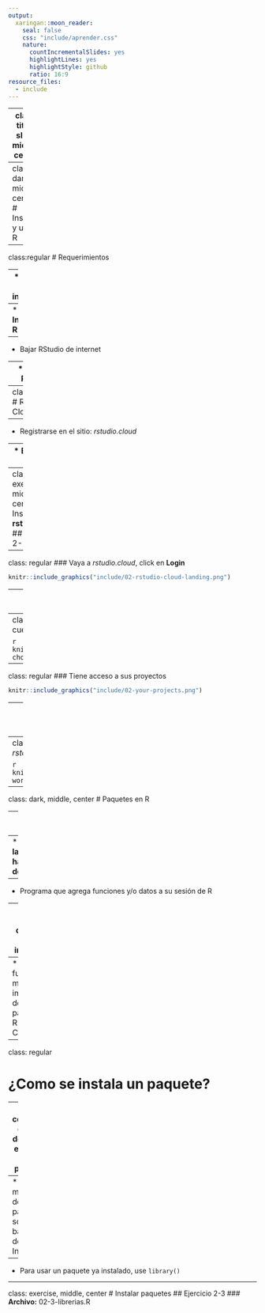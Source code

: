 ```yaml
---
output:
  xaringan::moon_reader:
    seal: false
    css: "include/aprender.css"
    nature:
      countIncrementalSlides: yes
      highlightLines: yes
      highlightStyle: github
      ratio: 16:9
resource_files:
  - include
---
```

---
class: title-slide, middle, center

# R, RStudio, y RStudio Cloud
## Unidad 2

---
class: dark, middle, center
# Instalar y usar R

---
class:regular
# Requerimientos

--
* Bajar R de internet

--
* **Instalar R**

--
* Bajar RStudio de internet

--
* **Instalar RStudio**

---
class:regular
# RStudio Cloud

--
* Registrarse en el sitio: *rstudio.cloud*

--
* Empezar a usar

---
class: exercise, middle, center
# Inscribirse en **rstudio.cloud**
## Ejercicio 2-1

---
class: regular
### Vaya a *rstudio.cloud*, click en **Login**

```r
knitr::include_graphics("include/02-rstudio-cloud-landing.png")
```

---
class: regular
### Seleccione *Google*, o una alternativa

```r
knitr::include_graphics("include/02-rstudio-cloud-login.png")
```

---
class: regular
### Seleccione la cuenta que desea usar

```r
knitr::include_graphics("include/02-choose-account.png")
```

---
class: regular
### Tiene acceso a sus proyectos

```r
knitr::include_graphics("include/02-your-projects.png")
```

---
class: exercise, middle, center
# Unirse al espacio de trabajo
## Ejercicio 2-2

---
class: regular
### Navegue a *rstd.io/aprender*

```r
knitr::include_graphics("include/02-workspace.png")
```

---
class: dark, middle, center
# Paquetes en R

---
class: regular

# ¿Que es un paquete en R?

--
* **Expande las habilidades de R**

--
* Programa que agrega funciones y/o datos a su sesión de R

--
* Se instala después de instalar R

--
* La fuente más importante de paquetes R se llama CRAN

---
class: regular

# ¿Como se instala un paquete?

--
* Un comando dentro de R baja e instala el paquete

--
* La mayoría de paquetes son bajados de Internet

--
* Para usar un paquete ya instalado, use `library()`

---
class: exercise, middle, center
# Instalar paquetes
## Ejercicio 2-3
### **Archivo:** 02-3-librerias.R
